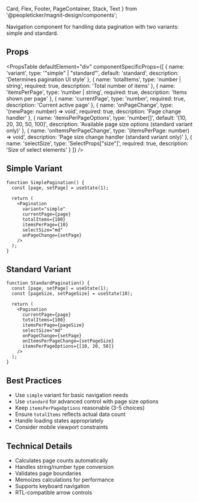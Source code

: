   Card,
  Flex,
  Footer,
  PageContainer,
  Stack,
  Text
} from '@peopleticker/magnit-design/components';

Navigation component for handling data pagination with two variants: simple and
standard.

## Props

<PropsTable
  defaultElement="div"
  componentSpecificProps={[
    {
      name: 'variant',
      type: '"simple" | "standard"',
      default: 'standard',
      description: 'Determines pagination UI style'
    },
    {
      name: 'totalItems',
      type: 'number | string',
      required: true,
      description: 'Total number of items'
    },
    {
      name: 'itemsPerPage',
      type: 'number | string',
      required: true,
      description: 'Items shown per page'
    },
    {
      name: 'currentPage',
      type: 'number',
      required: true,
      description: 'Current active page'
    },
    {
      name: 'onPageChange',
      type: '(newPage: number) => void',
      required: true,
      description: 'Page change handler'
    },
    {
      name: 'itemsPerPageOptions',
      type: 'number[]',
      default: '[10, 20, 30, 50, 100]',
      description: 'Available page size options (standard variant only)'
    },
    {
      name: 'onItemsPerPageChange',
      type: '(itemsPerPage: number) => void',
      description: 'Page size change handler (standard variant only)'
    },
    {
      name: 'selectSize',
      type: 'SelectProps["size"]',
      required: true,
      description: 'Size of select elements'
    }
  ]}
/>

## Simple Variant

```tsx live
function SimplePagination() {
  const [page, setPage] = useState(1);

  return (
    <Pagination
      variant="simple"
      currentPage={page}
      totalItems={100}
      itemsPerPage={10}
      selectSize="md"
      onPageChange={setPage}
    />
  );
}
```

## Standard Variant

```tsx live
function StandardPagination() {
  const [page, setPage] = useState(1);
  const [pageSize, setPageSize] = useState(10);

  return (
    <Pagination
      currentPage={page}
      totalItems={100}
      itemsPerPage={pageSize}
      selectSize="md"
      onPageChange={setPage}
      onItemsPerPageChange={setPageSize}
      itemsPerPageOptions={[10, 20, 50]}
    />
  );
}
```

## Best Practices

- Use `simple` variant for basic navigation needs
- Use `standard` for advanced control with page size options
- Keep `itemsPerPageOptions` reasonable (3-5 choices)
- Ensure `totalItems` reflects actual data count
- Handle loading states appropriately
- Consider mobile viewport constraints

## Technical Details

- Calculates page counts automatically
- Handles string/number type conversion
- Validates page boundaries
- Memoizes calculations for performance
- Supports keyboard navigation
- RTL-compatible arrow controls
